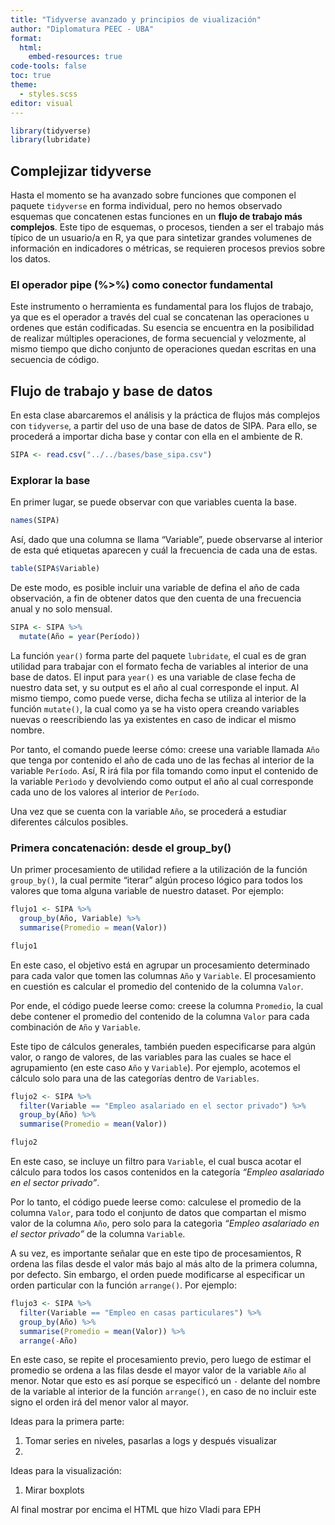```yaml
---
title: "Tidyverse avanzado y principios de viualización"
author: "Diplomatura PEEC - UBA"
format:
  html:
    embed-resources: true
code-tools: false
toc: true
theme: 
  - styles.scss
editor: visual
---
```


```r
library(tidyverse)
library(lubridate)
```

## Complejizar tidyverse

Hasta el momento se ha avanzado sobre funciones que componen el paquete `tidyverse` en forma individual, pero no hemos observado esquemas que concatenen estas funciones en un **flujo de trabajo más complejos**. Este tipo de esquemas, o procesos, tienden a ser el trabajo más típico de un usuario/a en R, ya que para sintetizar grandes volumenes de información en indicadores o métricas, se requieren procesos previos sobre los datos.

### El operador pipe (%\>%) como conector fundamental

Este instrumento o herramienta es fundamental para los flujos de trabajo, ya que es el operador a través del cual se concatenan las operaciones u ordenes que están codificadas. Su esencia se encuentra en la posibilidad de realizar múltiples operaciones, de forma secuencial y velozmente, al mismo tiempo que dicho conjunto de operaciones quedan escritas en una secuencia de código.

## Flujo de trabajo y base de datos

En esta clase abarcaremos el análisis y la práctica de flujos más complejos con `tidyverse`, a partir del uso de una base de datos de SIPA. Para ello, se procederá a importar dicha base y contar con ella en el ambiente de R.

```r
SIPA <- read.csv("../../bases/base_sipa.csv")
```

### Explorar la base

En primer lugar, se puede observar con que variables cuenta la base.

```r
names(SIPA)
```

Así, dado que una columna se llama "Variable", puede observarse al interior de esta qué etiquetas aparecen y cuál la frecuencia de cada una de estas.

```r
table(SIPA$Variable)
```

De este modo, es posible incluir una variable de defina el año de cada observación, a fin de obtener datos que den cuenta de una frecuencia anual y no solo mensual.

```r
SIPA <- SIPA %>% 
  mutate(Año = year(Período))
```

La función `year()` forma parte del paquete `lubridate`, el cual es de gran utilidad para trabajar con el formato fecha de variables al interior de una base de datos. El input para `year()` es una variable de clase fecha de nuestro data set, y su output es el año al cual corresponde el input. Al mismo tiempo, como puede verse, dicha fecha se utiliza al interior de la función `mutate()`, la cual como ya se ha visto opera creando variables nuevas o reescribiendo las ya existentes en caso de indicar el mismo nombre. 

Por tanto, el comando puede leerse cómo: creese una variable llamada `Año` que tenga por contenido el año de cada uno de las fechas al interior de la variable `Período`. Así, R irá fila por fila tomando como input el contenido de la variable `Perìodo` y devolviendo como output el año al cual corresponde cada uno de los valores al interior de `Período`.

Una vez que se cuenta con la variable `Año`, se procederá a estudiar diferentes cálculos posibles.

### Primera concatenación: desde el group_by()

Un primer procesamiento de utilidad refiere a la utilización de la función `group_by()`, la cual permite "iterar" algún proceso lógico para todos los valores que toma alguna variable de nuestro dataset. Por ejemplo:

```r
flujo1 <- SIPA %>% 
  group_by(Año, Variable) %>% 
  summarise(Promedio = mean(Valor))

flujo1

```

En este caso, el objetivo está en agrupar un procesamiento determinado para cada valor que tomen las columnas `Año` y `Variable`. El procesamiento en cuestión es calcular el promedio del contenido de la columna `Valor`.

Por ende, el código puede leerse como: creese la columna `Promedio`, la cual debe contener el promedio del contenido de la columna `Valor` para cada combinación de `Año` y `Variable`.

Este tipo de cálculos generales, también pueden especificarse para algún valor, o rango de valores, de las variables para las cuales se hace el agrupamiento (en este caso `Año` y `Variable`). Por ejemplo, acotemos el cálculo solo para una de las categorías dentro de `Variables`.

```r
flujo2 <- SIPA %>%
  filter(Variable == "Empleo asalariado en el sector privado") %>% 
  group_by(Año) %>% 
  summarise(Promedio = mean(Valor))

flujo2
```

En este caso, se incluye un filtro para `Variable`, el cual busca acotar el cálculo para todos los casos contenidos en la categoría *"Empleo asalariado en el sector privado"*. 

Por lo tanto, el código puede leerse como: calculese el promedio de la columna `Valor`, para todo el conjunto de datos que compartan el mismo valor de la columna `Año`, pero solo para la categorìa *"Empleo asalariado en el sector privado"* de la columna `Variable`.

A su vez, es importante señalar que en este tipo de procesamientos, R ordena las filas desde el valor más bajo al más alto de la primera columna, por defecto. Sin embargo, el orden puede modificarse al especificar un orden particular con la función `arrange()`. Por ejemplo:

```r
flujo3 <- SIPA %>%
  filter(Variable == "Empleo en casas particulares") %>% 
  group_by(Año) %>% 
  summarise(Promedio = mean(Valor)) %>% 
  arrange(-Año)

```

En este caso, se repite el procesamiento previo, pero luego de estimar el promedio se ordena a las filas desde el mayor valor de la variable `Año` al menor. Notar que esto es así porque se especificó un `-` delante del nombre de la variable al interior de la función `arrange()`, en caso de no incluir este signo el orden irá del menor valor al mayor.










Ideas para la primera parte:

1)  Tomar series en niveles, pasarlas a logs y después visualizar
2)  

Ideas para la visualización:

1)  Mirar boxplots

Al final mostrar por encima el HTML que hizo Vladi para EPH
